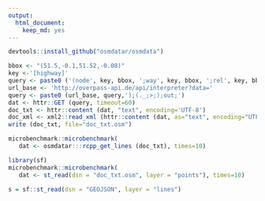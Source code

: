 ```yaml
---
output: 
  html_document: 
    keep_md: yes
---
```


```r
devtools::install_github("osmdatar/osmdata")
```


```r
bbox <- "(51.5,-0.1,51.52,-0.08)"
key <-'[highway]'
query <- paste0 ('(node', key, bbox, ';way', key, bbox, ';rel', key, bbox, ';')
url_base <- 'http://overpass-api.de/api/interpreter?data='
query <- paste0 (url_base, query,');(._;>;);out;')
dat <- httr::GET (query, timeout=60)
doc_txt <- httr::content (dat, "text", encoding='UTF-8') 
doc_xml <- xml2::read_xml (httr::content (dat, as="text", encoding="UTF-8"))
write (doc_txt, file="doc_txt.osm")

microbenchmark::microbenchmark(
   dat <- osmdatar:::rcpp_get_lines (doc_txt), times=10)

library(sf)
microbenchmark::microbenchmark(
   dat <- st_read(dsn = "doc_txt.osm", layer = "points"), times=10)

s = sf::st_read(dsn = "GEOJSON", layer = "lines")
```

